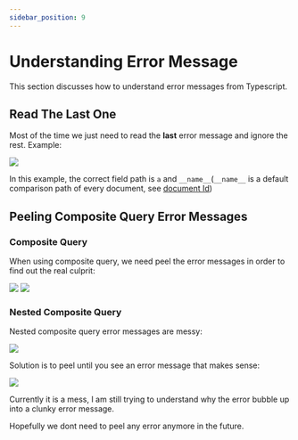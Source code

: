 ```yaml
---
sidebar_position: 9
---
```


# Understanding Error Message

This section discusses how to understand error messages from Typescript.

## Read The Last One


Most of the time we just need to read the **last** error message and ignore the rest. Example:

<Image src="/firelordv2.5/error1.png" text="take the last error message" />

In this example, the correct field path is `a` and `__name__`(`__name__` is a default comparison path of every document, see [document Id](./documentId))

## Peeling Composite Query Error Messages

### Composite Query

When using composite query, we need peel the error messages in order to find out the real culprit:

<Image src="/firelordv2.5/error2.png" text="composite error message" />

<Image src="/firelordv2.5/error3.png" text="narrowing down" />

### Nested Composite Query

Nested composite query error messages are messy:

<Image
	src="/firelordv2.5/error4.png"
	text="nested composite error message is a huge mess and you should ignore them"
/>

Solution is to peel until you see an error message that makes sense:

<Image
	src="/firelordv2.5/error5.png"
	text="continue peeling until you find the relevant error message"
/>

Currently it is a mess, I am still trying to understand why the error bubble up into a clunky error message.

Hopefully we dont need to peel any error anymore in the future.
